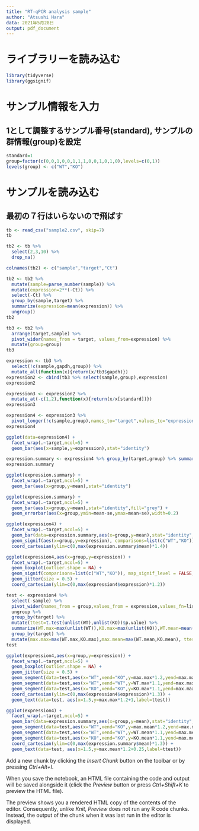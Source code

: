 ---
title: "RT-qPCR analysis sample"
author: "Atsushi Hara"
data: 2021年5月28日
output: pdf_document
---

# ライブラリーを読み込む
```{r message=FALSE}
library(tidyverse)
library(ggsignif)
```

# サンプル情報を入力
## 1として調整するサンプル番号(standard), サンプルの群情報(group)を設定
```{r}
standard=1
group=factor(c(0,0,1,0,0,1,1,1,0,0,1,0,1,0),levels=c(0,1))
levels(group) <- c("WT","KO")
```

# サンプルを読み込む
## 最初の７行はいらないので飛ばす
```{r message=FALSE}
tb <- read_csv("sample2.csv", skip=7)
tb
```

```{r message=FALSE}
tb2 <- tb %>%
  select(2,3,10) %>% 
  drop_na()

colnames(tb2) <- c("sample","target","Ct")

tb2 <- tb2 %>% 
  mutate(sample=parse_number(sample)) %>% 
  mutate(expression=2**(-Ct)) %>% 
  select(-Ct) %>% 
  group_by(sample,target) %>% 
  summarize(expression=mean(expression)) %>% 
  ungroup()
tb2
```

```{r message=FALSE}
tb3 <- tb2 %>% 
  arrange(target,sample) %>% 
  pivot_wider(names_from = target, values_from=expression) %>% 
  mutate(group=group)
tb3
```


```{r message=FALSE}
expression <- tb3 %>% 
  select(!c(sample,gapdh,group)) %>% 
  mutate_all(function(x){return(x/tb3$gapdh)})
expression2 <- cbind(tb3 %>% select(sample,group),expression)
expression2
```


```{r message=FALSE}
expression3 <- expression2 %>% 
  mutate_at(-c(1,2),function(x){return(x/x[standard])})
expression3
```

```{r message=FALSE}
expression4 <- expression3 %>% 
  pivot_longer(!c(sample,group),names_to="target",values_to="expression")
expression4
```


```{r message=FALSE}
ggplot(data=expression4) +
  facet_wrap(.~target,ncol=5) +
  geom_bar(aes(x=sample,y=expression),stat="identity")
```
```{r message=FALSE}
expression.summary <- expression4 %>% group_by(target,group) %>% summarize(mean=mean(expression),sd=sd(expression),se=sd(expression)/sqrt(length(expression)),max=max(expression),min=min(expression))
expression.summary
```
```{r message=FALSE}
ggplot(expression.summary) +
  facet_wrap(.~target,ncol=5) +
  geom_bar(aes(x=group,y=mean),stat="identity")
```
```{r message=FALSE}
ggplot(expression.summary) +
  facet_wrap(.~target,ncol=5) +
  geom_bar(aes(x=group,y=mean),stat="identity",fill="grey") +
  geom_errorbar(aes(x=group,ymin=mean-se,ymax=mean+se),width=0.2)
```
```{r message=FALSE}
ggplot(expression4) +
  facet_wrap(.~target,ncol=5) +
  geom_bar(data=expression.summary,aes(x=group,y=mean),stat="identity",fill="grey") +
  geom_signif(aes(x=group,y=expression), comparisons=list(c("WT","KO")), map_signif_level = FALSE, textsize=4, y_position=max(expression.summary$mean)*1.1) + 
  coord_cartesian(ylim=c(0,max(expression.summary$mean)*1.4))
```
```{r message=FALSE}
ggplot(expression4,aes(x=group,y=expression)) +
  facet_wrap(.~target,ncol=5) +
  geom_boxplot(outlier.shape = NA) +
  geom_signif(comparisons=list(c("WT","KO")), map_signif_level = FALSE,textsize=4,y_position=max(expression4$expression)*1.1) + 
  geom_jitter(size = 0.5) +
  coord_cartesian(ylim=c(0,max(expression4$expression)*1.2)) 
```

```{r message=FALSE}
test <- expression4 %>% 
  select(-sample) %>% 
  pivot_wider(names_from = group,values_from = expression,values_fn=list) %>% 
  ungroup %>% 
  group_by(target) %>% 
  mutate(ttest=t.test(unlist(WT),unlist(KO))$p.value) %>% 
  summarize(WT.max=max(unlist(WT)),KO.max=max(unlist(KO)),WT.mean=mean(unlist(WT)),KO.mean=mean(unlist(KO)),ttest=ttest) %>% 
  group_by(target) %>% 
  mutate(max.max=max(WT.max,KO.max),max.mean=max(WT.mean,KO.mean), ttest=round(ttest,digits=2))
test
```
```{r message=FALSE}
ggplot(expression4,aes(x=group,y=expression)) +
  facet_wrap(.~target,ncol=5) +
  geom_boxplot(outlier.shape = NA) +
  geom_jitter(size = 0.5) +
  geom_segment(data=test,aes(x="WT",xend="KO",y=max.max*1.2,yend=max.max*1.2)) +
  geom_segment(data=test,aes(x="WT",xend="WT",y=WT.max*1.1,yend=max.max*1.2)) +
  geom_segment(data=test,aes(x="KO",xend="KO",y=KO.max*1.1,yend=max.max*1.2)) +
  coord_cartesian(ylim=c(0,max(expression4$expression)*1.3)) +
  geom_text(data=test, aes(x=1.5,y=max.max*1.2+1,label=ttest))
```
```{r message=FALSE}
ggplot(expression4) +
  facet_wrap(.~target,ncol=5) +
  geom_bar(data=expression.summary,aes(x=group,y=mean),stat="identity",fill="grey") +
  geom_segment(data=test,aes(x="WT",xend="KO",y=max.mean*1.2,yend=max.mean*1.2)) +
  geom_segment(data=test,aes(x="WT",xend="WT",y=WT.mean*1.1,yend=max.mean*1.2)) +
  geom_segment(data=test,aes(x="KO",xend="KO",y=KO.mean*1.1,yend=max.mean*1.2)) +
  coord_cartesian(ylim=c(0,max(expression.summary$mean)*1.3)) +
  geom_text(data=test, aes(x=1.5,y=max.mean*1.2+0.25,label=ttest))
```

Add a new chunk by clicking the *Insert Chunk* button on the toolbar or by pressing *Ctrl+Alt+I*.

When you save the notebook, an HTML file containing the code and output will be saved alongside it (click the *Preview* button or press *Ctrl+Shift+K* to preview the HTML file).

The preview shows you a rendered HTML copy of the contents of the editor. Consequently, unlike *Knit*, *Preview* does not run any R code chunks. Instead, the output of the chunk when it was last run in the editor is displayed.

